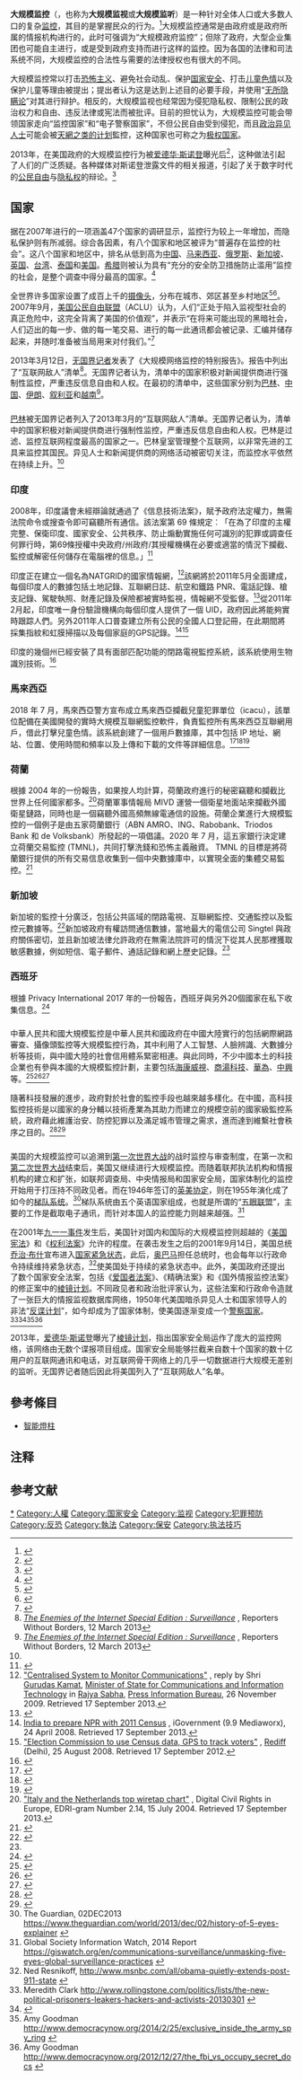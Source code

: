 {{expand language|1=en|page=|time=2019-11-14T13:52:40+00:00}}
{{NoteTA
|G1= IT
|G2= Communication
}}
{{模板:Global surveillance}}
'''大规模监控'''（{{lang-en|Mass surveillance}}，也称为'''大规模监视'''或'''大规模监听'''）是一种针对全体人口或大多数人口的复杂[[监控|监控]]，其目的是掌握民众的行为。<ref>{{cite web |title=Mass Surveillance Technologies |url=https://www.eff.org/issues/mass-surveillance-technologies |publisher=Electronic Frontier Foundation |accessdate=2013-09-15 |archive-url=https://web.archive.org/web/20160426070552/https://www.eff.org/issues/mass-surveillance-technologies |archive-date=2016-04-26 |dead-url=no }}</ref>大规模监控通常是由政府或是政府所属的情报机构进行的，此时可强调为“大规模政府监控”；但除了政府，大型企业集团也可能自主进行，或是受到政府支持而进行这样的监控。因为各国的法律和司法系统不同，大规模监控的合法性与需要的法律授权也有很大的不同。

大规模监控常以打击[[恐怖主义|恐怖主义]]、避免社会动乱、保护[[国家安全|国家安全]]、打击[[儿童色情|儿童色情]]以及保护儿童等理由被提出；提出者认为这是达到上述目的必要手段，并使用“[[无所隐瞒论|无所隐瞒论]]”对其进行辩护。相反的，大规模监视也经常因为侵犯隐私权、限制公民的政治权力和自由、违反法律或宪法而被批评。目前的担忧认为，大规模监控可能会带领国家走向“监控国家”和“电子警察国家”，不但公民自由受到侵犯，而且[[政治异见人士|政治异见人士]]可能会被[[政府监听项目列表|天網之类的计划]]監控，这种国家也可称之为[[极权国家|极权国家]]。

2013年，在美国政府的大规模监控行为被[[爱德华·斯诺登|爱德华·斯诺登]]曝光后<ref>{{citation
|url=http://rendezvous.blogs.nytimes.com/2013/06/28/u-s-prism-meet-chinas-golden-shield/?_php=true&_type=blogs&module=BlogPost-Title&version=Blog%20Main&contentCollection=View%20From%20Asia&action=Click&pgtype=Blogs&region=Body&_r=0
|title=U.S. Prism, Meet China\u2019s Golden Shield
|last=TATLOW
|first=DIDI KIRSTEN
|date=2013-06-28
|publisher=
|archiveurl=https://web.archive.org/web/20170709112913/https://rendezvous.blogs.nytimes.com/2013/06/28/u-s-prism-meet-chinas-golden-shield/?_php=true&_type=blogs&module=BlogPost-Title&version=Blog%20Main&contentCollection=View%20From%20Asia&action=Click&pgtype=Blogs&region=Body&_r=0
|archivedate=2017-07-09
|quote=[...] a Beijing lawyer named Xie Yanyi filed a public information request with the police asking about China's own surveillance operations. [...] 'Most people were critical about the U.S. and supported Snowden.' [he said...] Then the discussion started shifting to take in China's own surveillance issues.
|access-date=2016-05-11
|dead-url=no
}}</ref>，这种做法引起了人们的广泛质疑。各种媒体对斯诺登泄露文件的相关报道，引起了关于数字时代的[[公民自由|公民自由]]与[[隐私权|隐私权]]的辩论。<ref>{{cite web|last=Mark Hosenball and John Whitesides|title=Reports on surveillance of Americans fuel debate over privacy, security|url=http://www.reuters.com/article/2013/06/07/us-usa-wiretaps-verizon-idUSBRE95502920130607|publisher=[[Reuters|Reuters]]|accessdate=2013-12-17|archive-url=https://web.archive.org/web/20151108202436/http://www.reuters.com/article/2013/06/07/us-usa-wiretaps-verizon-idUSBRE95502920130607|archive-date=2015-11-08|dead-url=yes}}</ref>

== 国家 ==
据{{link-en|隐私国际|Privacy International}}在2007年进行的一项涵盖47个国家的调研显示，监控行为较上一年增加，而隐私保护则有所减弱。综合各因素，有八个国家和地区被评为“普遍存在监控的社会”。这八个国家和地区中，排名从低到高为[[中国|中国]]、[[马来西亚|马来西亚]]、[[俄罗斯|俄罗斯]]、[[新加坡|新加坡]]、[[英国|英国]]、[[台湾|台湾]]、[[泰国|泰国]]和[[美国|美国]]。[[希腊|希腊]]则被认为具有“充分的安全防卫措施防止滥用”监控的社会，是整个调查中得分最高的国家。<ref>{{cite web |url=https://www.privacyinternational.org/reports/surveillance-monitor-2007-international-country-rankings |title=Surveillance Monitor 2007 - International country rankings |publisher=[[Privacy_International|Privacy International]] |date=2007-12-28 |access-date=2016-05-26 |archive-url=https://web.archive.org/web/20160108235258/https://www.privacyinternational.org/reports/surveillance-monitor-2007-international-country-rankings |archive-date=2016-01-08 |dead-url=no }}</ref>

全世界许多国家设置了成百上千的[[摄像头|摄像头]]，分布在城市、郊区甚至乡村地区<ref>{{cite web |url=http://blogs.zdnet.com/BTL/?p=9662 |title=Police Surveillance: Go Snoop, Yourself |author=Tom Steinert-Threlkeld |publisher=ZDNet |date=2008-08-13 |access-date=2016-05-26 |archive-url=https://web.archive.org/web/20080911195308/http://blogs.zdnet.com/BTL/?p=9662 |archive-date=2008-09-11 |dead-url=yes }}</ref><ref name="yougov1">{{cite web |url=http://www.yougov.co.uk/extranets/ygarchives/content/pdf/TEL060101024_3.pdf |title=YouGov / Daily Telegraph Survey Results |year=2006 |publisher=YouGov |accessdate=2013-09-15 |archive-url=https://web.archive.org/web/20120404122612/http://www.yougov.co.uk/extranets/ygarchives/content/pdf/TEL060101024_3.pdf |archive-date=2012-04-04 |dead-url=no }}</ref>。2007年9月，[[美国公民自由联盟|美国公民自由联盟]]（ACLU）认为，人们“正处于陷入监视型社会的真正危险中，这完全背离了美国的价值观”，并表示“在将来可能出现的黑暗社会，人们迈出的每一步、做的每一笔交易、进行的每一此通讯都会被记录、汇编并储存起来，并随时准备被当局用来对付我们。”<ref>{{cite web |url=https://www.aclu.org/technology-and-liberty/why-surveillance-society-clock |publisher=American Civil Liberties Union |title=Why a Surveillance Society Clock? |date=2007-09-04 |accessdate=2013-09-15 |archive-url=https://web.archive.org/web/20140112003932/https://www.aclu.org/technology-and-liberty/why-surveillance-society-clock |archive-date=2014-01-12 |dead-url=no }}</ref>

2013年3月12日，[[无国界记者|无国界记者]]发表了《大规模网络监控的特别报告》。报告中列出了“互联网敌人”清单<ref name=RSFSRS-March2013>[http://surveillance.rsf.org/en/ ''The Enemies of the Internet Special Edition : Surveillance''] {{Wayback|url=http://surveillance.rsf.org/en/ |date=20130831072750 }}, Reporters Without Borders, 12 March 2013</ref>。无国界记者认为，清单中的国家积极对新闻提供商进行强制性监控，严重违反信息自由和人权。在最初的清单中，这些国家分别为[[巴林|巴林]]、[[中国|中国]]、[[伊朗|伊朗]]、[[叙利亚|叙利亚]]和[[越南|越南]]{{NoteTag|需要注意的是，清单发布时棱镜计划还没有曝光，这份清单并没有着重于互联网的大规模监控。随后的清单中则包括了更多国家，包括[[美国|美国]]在内。}}<ref name=RSFSRS-March2013>[http://surveillance.rsf.org/en/ ''The Enemies of the Internet Special Edition : Surveillance''] {{webarchive|url=https://web.archive.org/web/20130831072750/http://surveillance.rsf.org/en/ |date=2013-08-31 }}, Reporters Without Borders, 12 March 2013</ref>。

==={{AUS}}===
{{Expand section}}

==={{BHR}}===
[[巴林|巴林]]被无国界记者列入了2013年3月的“互联网敌人”清单。无国界记者认为，清单中的国家积极对新闻提供商进行强制性监控，严重违反信息自由和人权。巴林是过滤、监控互联网程度最高的国家之一。巴林皇室管理整个互联网，以非常先进的工具来监控其国民。异见人士和新闻提供商的网络活动被密切关注，而监控水平依然在持续上升。<ref name=RSFSRS-March2013/>

=== 印度 ===
2008年，印度議會未經辯論就通過了《信息技術法案》，賦予政府法定權力，無需法院命令或搜查令即可竊聽所有通信。該法案第 69 條規定︰「在為了印度的主權完整、保衛印度、國家安全、公共秩序、防止煽動實施任何可識別的犯罪或調查任何罪行時，第69條授權中央政府/州政府/其授權機構在必要或適當的情況下攔截、監控或解密任何儲存在電腦裡的信息。」<ref>{{Cite news|url=https://www.thehindu.com/news/national/all-computers-can-now-be-monitored-by-govt-agencies/article25792523.ece|title=All computers can now be monitored by govt. agencies|date=2018-12-21|work=The Hindu|access-date=2018-12-27|others=Special Correspondent|language=en|issn=0971-751X|archive-date=2022-04-16|archive-url=https://web.archive.org/web/20220416091941/https://www.thehindu.com/news/national/all-computers-can-now-be-monitored-by-govt-agencies/article25792523.ece}}</ref>

印度正在建立一個名為NATGRID的國家情報網，<ref>[http://pib.nic.in/release/release.asp?relid=54679 "Centralised System to Monitor Communications"] {{Wayback|url=http://pib.nic.in/release/release.asp?relid=54679 |date=20181027233840 }}, reply by Shri [[Gurudas_Kamat|Gurudas Kamat]], [[Minister_of_State_for_Communications_and_Information_Technology|Minister of State for Communications and Information Technology]] in [[Rajya_Sabha|Rajya Sabha]], [[Press_Information_Bureau|Press Information Bureau]], 26 November 2009. Retrieved 17 September 2013.</ref>該網將於2011年5月全面建成，每個印度人的數據包括土地記錄、互聯網日誌、航空和鐵路 PNR、電話記錄、槍支記錄、駕駛執照、財產記錄及保險都被實時監視，情報網不受監督。<ref>{{cite news|url=http://timesofindia.indiatimes.com/india/MHA-to-make-security-data-tamper-free/articleshow/5078546.cms|work=[[The_Times_of_India|The Times of India]]|first1=Vishwa|last1=Mohan|agency=[[Times_News_Network|TNN]]|title=MHA to make security data tamper-free|date=2 October 2009|access-date=17 September 2013|archive-date=2016-02-15|archive-url=https://web.archive.org/web/20160215223924/http://timesofindia.indiatimes.com/india/MHA-to-make-security-data-tamper-free/articleshow/5078546.cms}}</ref>從2011年2月起，印度唯一身份驗證機構向每個印度人提供了一個 UID，政府因此將能夠實時跟踪人們。另外2011年人口普查建立所有公民的全國人口登記冊，在此期間將採集指紋和虹膜掃描以及每個家庭的GPS記錄。<ref>[http://www.igovernment.in/site/india-to-prepare-npr-with-2011-census/ India to prepare NPR with 2011 Census] {{webarchive|url=https://web.archive.org/web/20120905052217/http://www.igovernment.in/site/india-to-prepare-npr-with-2011-census/|date=5 September 2012}}, iGovernment (9.9 Mediaworx), 24 April 2008. Retrieved 17 September 2013.</ref><ref>[http://www.rediff.com/news/2008/aug/25ec.htm "Election Commission to use Census data, GPS to track voters"] {{Wayback|url=http://www.rediff.com/news/2008/aug/25ec.htm |date=20201130055130 }}, [[Rediff|Rediff]] (Delhi), 25 August 2008. Retrieved 17 September 2012.</ref>

印度的幾個州已經安裝了具有面部匹配功能的閉路電視監控系統，該系統使用生物識別技術。<ref>{{Cite web|title=Right to privacy: Data shows states using Aadhaar to build profiles of citizens|url=https://www.hindustantimes.com/india-news/despite-govt-denials-states-building-databases-for-360-degree-profiles-of-citizens/story-qnSLHGyZIXiZiO4ce84UuO.html|date=25 August 2017|access-date=2022-04-16|archive-date=2021-07-16|archive-url=https://web.archive.org/web/20210716114740/https://www.hindustantimes.com/india-news/despite-govt-denials-states-building-databases-for-360-degree-profiles-of-citizens/story-qnSLHGyZIXiZiO4ce84UuO.html}}</ref>

=== 馬來西亞 ===
2018 年 7 月，馬來西亞警方宣布成立馬來西亞攔截兒童犯罪單位（icacu），該單位配備在美國開發的實時大規模互聯網監控軟件，負責監控所有馬來西亞互聯網用戶，借此打擊兒童色情。該系統創建了一個用戶數據庫，其中包括 IP 地址、網站、位置、使用時間和頻率以及上傳和下載的文件等詳細信息。<ref>{{Cite web|title=Watching porn? Cops now have their eyes on you | Malay Mail|url=https://www.malaymail.com/s/1650214/watching-porn-cops-now-have-their-eyes-on-you|access-date=2022-04-16|archive-date=2019-01-13|archive-url=https://web.archive.org/web/20190113110545/https://www.malaymail.com/s/1650214/watching-porn-cops-now-have-their-eyes-on-you}}</ref><ref>{{Cite web|title=[Exclusive] Police will know if you watch porn|url=https://www.nst.com.my/news/exclusive/2018/07/388926/exclusive-police-will-know-if-you-watch-porn|date=9 July 2018|access-date=2022-04-16|archive-date=2019-09-29|archive-url=https://web.archive.org/web/20190929182547/https://www.nst.com.my/news/exclusive/2018/07/388926/exclusive-police-will-know-if-you-watch-porn}}</ref><ref>{{Cite web|title=Respect privacy and no to monitoring of internet usage or activity in Malaysia, say ASEAN NGOs|url=https://www.theonlinecitizen.com/2018/07/20/respect-privacy-and-no-to-monitoring-of-internet-usage-or-activity-in-malaysia-say-asean-ngos/|access-date=16 August 2018|date=20 July 2018|archive-url=https://web.archive.org/web/20180920221800/https://www.theonlinecitizen.com/2018/07/20/respect-privacy-and-no-to-monitoring-of-internet-usage-or-activity-in-malaysia-say-asean-ngos/|archive-date=20 September 2018|url-status=dead}}</ref>

=== 荷蘭 ===
根據 2004 年的一份報告，如果按人均計算，荷蘭政府進行的秘密竊聽和攔截比世界上任何國家都多。<ref name="Italy and the Netherlands top wiretaps chart. EDRi-gram 15 July 2004 from EDRI.org">[https://edri.org/edrigramnumber2-14wiretap/ "Italy and the Netherlands top wiretap chart"] {{Wayback|url=https://edri.org/edrigramnumber2-14wiretap/ |date=20190507031920 }}, Digital Civil Rights in Europe, EDRI-gram Number 2.14, 15 July 2004. Retrieved 17 September 2013.</ref>荷蘭軍事情報局 MIVD 運營一個衛星地面站來攔截外國衛星鏈路，同時也是一個竊聽外國高頻無線電通信的設施。荷蘭企業進行大規模監控的一個例子是由五家荷蘭銀行（ABN AMRO、ING、Rabobank、Triodos Bank 和 de Volksbank）所發起的一項倡議。2020 年 7 月，這五家銀行決定建立荷蘭交易監控 (TMNL)，共同打擊洗錢和恐怖主義融資。 TMNL 的目標是將荷蘭銀行提供的所有交易信息收集到一個中央數據庫中，以實現全面的集體交易監控。<ref>{{Cite web |url=https://www.nvb.nl/english/transaction-monitoring-netherlands-a-unique-step-in-the-fight-against-money-laundering-and-the-financing-of-terrorism/ |title="Press release of The Dutch Banking Association, 8 July 2020" |access-date=2022-04-16 |archive-date=2022-03-19 |archive-url=https://web.archive.org/web/20220319081322/https://www.nvb.nl/english/transaction-monitoring-netherlands-a-unique-step-in-the-fight-against-money-laundering-and-the-financing-of-terrorism/ }}</ref>

=== 新加坡 ===
新加坡的監控十分廣泛，包括公共區域的閉路電視、互聯網監控、交通監控以及監控元數據等。<ref name="#1">{{Cite web|title=Tech in Asia - Connecting Asia's startup ecosystem|url=https://www.techinasia.com/singapore-advanced-surveillance-state-citizens-mind|access-date=2022-04-16|archive-date=2021-01-09|archive-url=https://web.archive.org/web/20210109124407/https://www.techinasia.com/singapore-advanced-surveillance-state-citizens-mind}}</ref>新加坡政府有權訪問通信數據，當地最大的電信公司 Singtel 與政府關係密切，並且新加坡法律允許政府在無需法院許可的情況下從其人民那裡獲取敏感數據，例如短信、電子郵件、通話記錄和網上歷史記錄。<ref name="#1"/>

=== 西班牙 ===
根據 Privacy International 2017 年的一份報告，西班牙與另外20個國家在私下收集信息。<ref>{{cite web|title=Report on the National Data Retention Laws Since The CJEU's Tele-2/Watson Judgment|url=https://privacyinternational.org/advocacy-briefing/735/report-national-data-retention-laws-cjeus-tele-2watson-judgment|access-date=17 April 2018|date=1 September 2017|website=Privacy International|archive-url=https://web.archive.org/web/20190709101221/https://www.privacyinternational.org/advocacy-briefing/735/report-national-data-retention-laws-cjeus-tele-2watson-judgment|archive-date=9 July 2019|url-status=dead}}</ref>

=== {{PRC}} ===

{{main|中华人民共和国大规模监控}}
中華人民共和國大規模監控是中華人民共和國政府在中國大陸實行的包括網際網路審查、攝像頭監控等大規模監控行為，其中利用了人工智慧、人臉辨識、大數據分析等技術，與中國大陸的社會信用體系緊密相連。與此同時，不少中國本土的科技企業也有參與本國的大規模監控計劃，主要包括[[海康威視|海康威視]]、[[商湯科技|商湯科技]]、[[華為|華為]]、[[中兴通讯|中興]]等。<ref>{{cite news |author1=[[華爾街日報|華爾街日報]] |title=人臉識別 + 社會信用系統，一場重塑人類行為的社會實驗？ |url=https://theinitium.com/article/20180525-wsj-introduction/ |accessdate=2020-01-19 |archive-date=2021-08-04 |archive-url=https://web.archive.org/web/20210804235102/https://theinitium.com/article/20180525-wsj-introduction/ |dead-url=no }}</ref><ref>{{cite web |author1=HW |title=打造平安城市精品视频监控网络 |url=https://www.huawei.com/mediafiles/CORPORATE/PDF/Magazine/communicate/69/HW_412473.pdf |website=打造平安城市精品视频监控网络 |publisher=HW |accessdate=2020-01-19 |archive-date=2020-05-22 |archive-url=https://web.archive.org/web/20200522134211/https://www.huawei.com/mediafiles/CORPORATE/PDF/Magazine/communicate/69/HW_412473.pdf |dead-url=no }}</ref><ref>{{cite news |author1=孟宝勒 |title=单月50万次人脸识别：中国如何用AI监控维族人 |url=https://cn.nytimes.com/technology/20190415/china-surveillance-artificial-intelligence-racial-profiling/ |accessdate=2020-01-19 |work=纽约时报中文网 |archive-date=2019-10-16 |archive-url=https://web.archive.org/web/20191016000001/https://cn.nytimes.com/technology/20190415/china-surveillance-artificial-intelligence-racial-profiling/ |dead-url=no }}</ref>

隨著科技發展的進步，政府對於社會的監控手段也越來越多樣化。在中國，高科技監控技術是以國家的身分輔以技術產業為其助力而建立的規模空前的國家級監控系統，政府藉此維護治安、防控犯罪以及滿足城市管理之需求，進而達到維繫社會秩序之目的。<ref>{{cite news |url=https://udn.com/news/e404?nver}}</ref><ref>{{cite news |author1=Human Right Watch |title=中国：新疆大规模监控如何运作 |url=https://www.hrw.org/zh-hans/news/2019/05/01/329666 |accessdate=2020-01-19 |archive-date=2019-07-24 |archive-url=https://web.archive.org/web/20190724180630/https://www.hrw.org/zh-hans/news/2019/05/01/329666 |dead-url=no }}</ref>

==={{USA}}===
{{main|美国的大规模监控}}
{{See also|1=NSA|2=五眼联盟|3=棱镜计划|4=爱德华·斯诺登|5=美國國家安全局無證監聽爭議}}

美国的大规模监控可以追溯到[[第一次世界大战|第一次世界大战]]的战时监控与审查制度，在第一次和[[第二次世界大战|第二次世界大战]]结束后，美国又继续进行大规模监控。而随着联邦执法机构和情报机构的建立和扩张，如联邦调查局、中央情报局和国家安全局，国家体制化的监控开始用于打压持不同政见者。而在1946年签订的[[英美协定|英美协定]]，则在1955年演化成了如今的[[梯队系统|梯队系统]]。<ref>The Guardian, 02DEC2013 https://www.theguardian.com/world/2013/dec/02/history-of-5-eyes-explainer {{Wayback|url=https://www.theguardian.com/world/2013/dec/02/history-of-5-eyes-explainer |date=20170525202529 }}</ref>梯队系统由五个英语国家组成，也就是所谓的“[[五眼联盟|五眼联盟]]”，主要的工作是截取电子通讯，而针对本国人的监控能力则越来越强。<ref>Global Society Information Watch, 2014 Report https://giswatch.org/en/communications-surveillance/unmasking-five-eyes-global-surveillance-practices {{Wayback|url=https://giswatch.org/en/communications-surveillance/unmasking-five-eyes-global-surveillance-practices |date=20170514085430 }}</ref>

在2001年[[九一一事件|九一一事件]]发生后，美国针对国内和国际的大规模监控则超越的《[[美国宪法|美国宪法]]》和《[[美国权利法案|权利法案]]》允许的程度。在袭击发生之后的2001年9月14日，美国总统[[乔治·布什|乔治·布什]]宣布进入[[国家紧急状态|国家紧急状态]]，此后，[[奥巴马|奥巴马]]担任总统时，也会每年以行政命令持续维持紧急状态，<ref>Ned Resnikoff, http://www.msnbc.com/all/obama-quietly-extends-post-911-state {{Wayback|url=http://www.msnbc.com/all/obama-quietly-extends-post-911-state |date=20170503011500 }}</ref>使美国处于持续的紧急状态中。此外，美国政府还提出了数个国家安全法案，包括《[[爱国者法案|爱国者法案]]》、《精确法案》和《国外情报监控法案》的修正案中的[[棱镜计划|棱镜计划]]。不同政见者和政治批评家认为，这些法案和行政命令造就了一张巨大的情报监视数据库网络，1950年代美国暗杀异见人士和国家领导人的非法“[[反谍计划|反谍计划]]”，如今却成为了国家体制，使美国逐渐变成一个[[警察国家|警察国家]]。<ref>Meredith Clark http://www.rollingstone.com/politics/lists/the-new-political-prisoners-leakers-hackers-and-activists-20130301 {{Wayback|url=http://www.rollingstone.com/politics/lists/the-new-political-prisoners-leakers-hackers-and-activists-20130301 |date=20170517011414 }}</ref><ref>{{Cite web |url=http://sputniknews.com/us/20160706/1042493824/political-prisoners-suffer-in-america.html |title=存档副本 |access-date=2017-05-11 |archive-url=https://web.archive.org/web/20160820153944/http://sputniknews.com/us/20160706/1042493824/political-prisoners-suffer-in-america.html |archive-date=2016-08-20 |dead-url=no }}</ref><ref>Amy Goodman http://www.democracynow.org/2014/2/25/exclusive_inside_the_army_spy_ring {{Wayback|url=http://www.democracynow.org/2014/2/25/exclusive_inside_the_army_spy_ring |date=20170512184339 }}</ref><ref>Amy Goodman http://www.democracynow.org/2012/12/27/the_fbi_vs_occupy_secret_docs {{Wayback|url=http://www.democracynow.org/2012/12/27/the_fbi_vs_occupy_secret_docs |date=20170512184124 }}</ref>

2013年，[[爱德华·斯诺登|爱德华·斯诺登]]曝光了[[棱镜计划|棱镜计划]]，指出国家安全局运作了庞大的监控网络，该网络由无数个谍报项目组成。国家安全局能够拦截来自数十个国家的数十亿用户的互联网通讯和电话，对互联网骨干网络上的几乎一切数据进行大规模无差别的监听。无国界记者随后因此将美国列入了“互联网敌人”名单。

==={{UK}}===
{{Expand section}}
{{See also|1=GCHQ|2=时代计划|3=五眼联盟}}

==參考條目==
*[[智能燈柱|智能燈柱]]

== 注释 ==
{{NoteFoot}}

== 参考文献 ==
{{Reflist|30em}}

[[Category:大规模监控|*]]
[[Category:人權|Category:人權]]
[[Category:国家安全|Category:国家安全]]
[[Category:监视|Category:监视]]
[[Category:犯罪预防|Category:犯罪预防]]
[[Category:反恐|Category:反恐]]
[[Category:執法|Category:執法]]
[[Category:保安|Category:保安]]
[[Category:执法技巧|Category:执法技巧]]